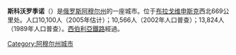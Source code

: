 '''斯科沃罗季诺'''（{{lang-ru|Сковородино}}）是[[俄罗斯|俄罗斯]][[阿穆尔州|阿穆尔州]]的一座城市。位于[[布拉戈维申斯克|布拉戈维申斯克]]西北669公里处。人口10,100人（2005年估计）；10,566人（2002年人口普查）；13,824人（1989年人口普查）。[[西伯利亞鐵路|西伯利亞鐵路]]經過。

{{Wikivoyage|斯科沃羅季諾}}

{{Cities and towns in Amur Oblast}}

[[Category:阿穆尔州城市|Category:阿穆尔州城市]]